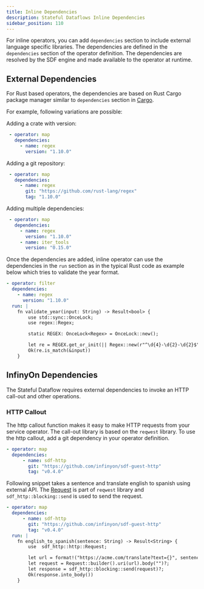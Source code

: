 ```yaml
---
title: Inline Dependencies
description: Stateful Dataflows Inline Dependencies
sidebar_position: 110
---
```


 For inline operators, you can add `dependencies` section to include external language specific libraries. The dependencies are defined in the `dependencies` section of the operator definition. The dependencies are resolved by the SDF engine and made available to the operator at runtime.


 ## External Dependencies

 For Rust based operators, the dependencies are based on Rust Cargo package manager similar to `dependencies` section in [Cargo](https://doc.rust-lang.org/cargo/reference/specifying-dependencies.html).

 For example, following variations are possible:

 Adding a crate with version:

 ```yaml
  - operator: map
    dependencies:
      - name: regex
        version: "1.10.0"
 ```

 Adding a git repository:

 ```yaml
  - operator: map
    dependencies:
      - name: regex
        git: "https://github.com/rust-lang/regex"
        tag: "1.10.0"
 ```

 Adding multiple dependencies:

 ```yaml
  - operator: map
    dependencies:
      - name: regex
        version: "1.10.0"
      - name: iter_tools
        version: "0.15.0"
 ```

 Once the dependencies are added, inline operator can use the dependencies in the `run` section as in the typical Rust code as example below which tries to validate the year format.

 ```yaml
 - operator: filter
   dependencies:
     - name: regex
       version: "1.10.0"
   run: |
     fn validate_year(input: String) -> Result<bool> {
         use std::sync::OnceLock;
         use regex::Regex;

         static REGEX: OnceLock<Regex> = OnceLock::new();

         let re = REGEX.get_or_init(|| Regex::new(r"^\d{4}-\d{2}-\d{2}$").unwrap());
         Ok(re.is_match(&input))
     }
 ```


 ## InfinyOn Dependencies

 The Stateful Dataflow requires external dependencies to invoke an HTTP call-out and other operations.

 ### HTTP Callout

 The http callout function makes it easy to make HTTP requests from your service operator. The call-out library is based on the `reqwest` library.  To use the http callout, add a git dependency in your operator definition.

 ```yaml
 - operator: map
   dependencies:
       - name: sdf-http
         git: "https://github.com/infinyon/sdf-guest-http"
         tag: "v0.4.0"
 ```

 Following snippet takes a sentence and translate english to spanish using external API.   The [Request](https://docs.rs/reqwest/0.11.24/reqwest/struct.Request.html) is part of `reqwest` library and `sdf_http::blocking::send` is used to send the request.


 ```yaml
 - operator: map
   dependencies:
       - name: sdf-http
         git: "https://github.com/infinyon/sdf-guest-http"
         tag: "v0.4.0"
   run: |
     fn english_to_spanish(sentence: String) -> Result<String> {
         use  sdf_http::http::Request;

         let url = format!("https://acme.com/translate?text={}", sentence);
         let request = Request::builder().uri(url).body("")?;
         let response = sdf_http::blocking::send(request)?;
         Ok(response.into_body())
     }
 ```

